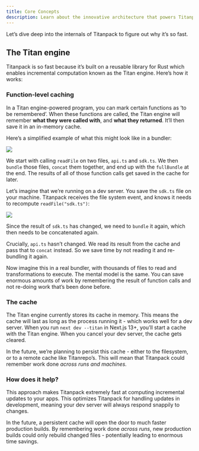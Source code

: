 ```yaml
---
title: Core Concepts
description: Learn about the innovative architecture that powers Titanpack's speed improvements.
---
```


Let’s dive deep into the internals of Titanpack to figure out why it’s so fast.

## The Titan engine

Titanpack is so fast because it’s built on a reusable library for Rust which enables incremental computation known as the Titan engine. Here’s how it works:

### Function-level caching

In a Titan engine-powered program, you can mark certain functions as ‘to be remembered’. When these functions are called, the Titan engine will remember **what they were called with**, and **what they returned**. It’ll then save it in an in-memory cache.

Here’s a simplified example of what this might look like in a bundler:

![](/images/docs/pack/titan-engine-first-run.png)

We start with calling `readFile` on two files, `api.ts` and `sdk.ts`. We then `bundle` those files, `concat` them together, and end up with the `fullBundle` at the end. The results of all of those function calls get saved in the cache for later.

Let’s imagine that we’re running on a dev server. You save the `sdk.ts` file on your machine. Titanpack receives the file system event, and knows it needs to recompute `readFile("sdk.ts")`:

![](/images/docs/pack/titan-engine-second-run.png)

Since the result of `sdk.ts` has changed, we need to `bundle` it again, which then needs to be concatenated again.

Crucially, `api.ts` hasn’t changed. We read its result from the cache and pass that to `concat` instead. So we save time by not reading it and re-bundling it again.

Now imagine this in a real bundler, with thousands of files to read and transformations to execute. The mental model is the same. You can save enormous amounts of work by remembering the result of function calls and not re-doing work that’s been done before.

### The cache

The Titan engine currently stores its cache in memory. This means the cache will last as long as the process running it - which works well for a dev server. When you run `next dev --titan` in Next.js 13+, you’ll start a cache with the Titan engine. When you cancel your dev server, the cache gets cleared.

In the future, we’re planning to persist this cache - either to the filesystem, or to a remote cache like Titanrepo’s. This will mean that Titanpack could remember work done _across runs and machines._

### How does it help?

This approach makes Titanpack extremely fast at computing incremental updates to your apps. This optimizes Titanpack for handling updates in development, meaning your dev server will always respond snappily to changes.

In the future, a persistent cache will open the door to much faster production builds. By remembering work done _across runs_, new production builds could only rebuild changed files - potentially leading to enormous time savings.
